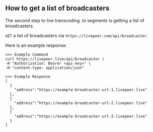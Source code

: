 
<DocsLayout>


## How to get a list of broadcasters

The second step to live transcoding .ts segments is getting a list of
broadcasters.

`GET` a list of broadcasters via `https://livepeer.com/api/broadcaster`.

Here is an example response:

```
>>> Example Command
curl https://livepeer.live/api/broadcaster \
-H "Authorization: Bearer <api-key>" \
-H "content-type: application/json" 

>>> Example Response
[
  {
    "address":"https://example-broadcaster-url-1.livepeer.live"
  },
  {
    "address":"https://example-broadcaster-url-2.livepeer.live"
  },
  {
    "address":"https://example-broadcaster-url-3.livepeer.live"
  }
]
```

</DocsLayout>

